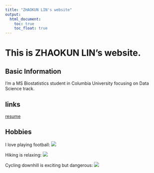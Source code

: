 ```yaml
---
title: "ZHAOKUN LIN's website"
output: 
  html_document:
    toc: true
    toc_float: true
---
```



# This is ZHAOKUN LIN's website.

## Basic Information
I'm a MS Biostatistics student in Columbia University focusing on Data Science track.

## links

[resume](Resume.html)

## Hobbies

I love playing football:
![](images/football.jpg)

Hiking is relaxing:
![](images/hiking.jpg)

Cycling downhill is exciting but dangerous:
![](images/cycling.jpg)


